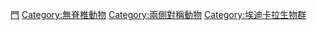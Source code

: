 {{catmore}}
[[Category:動物|門]]
[[Category:無脊椎動物|Category:無脊椎動物]]
[[Category:兩側對稱動物|Category:兩側對稱動物]]
[[Category:埃迪卡拉生物群|Category:埃迪卡拉生物群]]